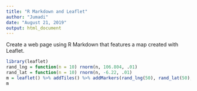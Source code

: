 ---
title: "R Markdown and Leaflet"
author: "Jumadi"
date: "August 21, 2019"
output: html_document
---

Create a web page using R Markdown that features a map created with Leaflet.


```{r pressure, echo=TRUE}
library(leaflet)
rand_lng = function(n = 10) rnorm(n, 106.804, .01)
rand_lat = function(n = 10) rnorm(n, -6.22, .01)
m = leaflet() %>% addTiles() %>% addMarkers(rand_lng(50), rand_lat(50),popup="Pizza Location")
m

```
